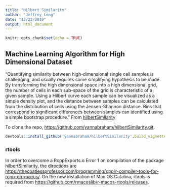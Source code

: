 ```yaml
---
title: "Hilbert Similarity"
author: "Jeffrey Long"
date: "12/22/2019"
output: html_document
---
```


```r
knitr::opts_chunk$set(echo = TRUE)
```

## Machine Learning Algorithm for High Dimensional Dataset

"Quantifying similarity between high-dimensional single cell samples is challenging, and usually requires some simplifying hypothesis to be made. By transforming the high dimensional space into a high dimensional grid, the number of cells in each sub-space of the grid is characteristic of a given sample. Using a Hilbert curve each sample can be visualized as a simple density plot, and the distance between samples can be calculated from the distribution of cells using the Jensen-Shannon distance. Bins that correspond to significant differences between samples can identified using a simple bootstrap procedure." From [hilbertSimilarity](https://cran.r-project.org/web/packages/hilbertSimilarity/index.html)

To clone the repo, [https://github.com/yannabraham/hilbertSimilarity.git](https://github.com/yannabraham/hilbertSimilarity.git). 

```r
devtools::install_github('yannabraham/hilbertSimilarity',build_vignettes = TRUE)
```

### rtools 

In order to overcome a RcppExports.o Error 1 on compilation of the package hilbertSimilarity, the directions are  [https://thecoatlessprofessor.com/programming/cpp/r-compiler-tools-for-rcpp-on-macos/](https://thecoatlessprofessor.com/programming/cpp/r-compiler-tools-for-rcpp-on-macos/).
On the new installation of Mac OS Catalina, rtools is required from [https://github.com/rmacoslib/r-macos-rtools/releases](https://github.com/rmacoslib/r-macos-rtools/releases).
